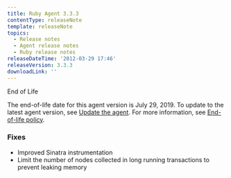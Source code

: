 ```yaml
---
title: Ruby Agent 3.3.3
contentType: releaseNote
template: releaseNote
topics:
  - Release notes
  - Agent release notes
  - Ruby release notes
releaseDateTime: '2012-03-29 17:46'
releaseVersion: 3.3.3
downloadLink: ''
---
```


<div id="watermark">End of Life</div>
<div className="callout-important"><p>The end-of-life date for this agent version is July 29, 2019. To update to the latest agent version, see <a href="/docs/agents/manage-apm-agents/installation/update-new-relic-agent">Update the agent</a>. For more information, see <a href="/docs/agents/manage-apm-agents/maintenance/new-relic-agent-plugin-end-life-policy">End-of-life policy</a>.</p></div>

### Fixes

*   Improved Sinatra instrumentation
*   Limit the number of nodes collected in long running transactions to prevent leaking memory